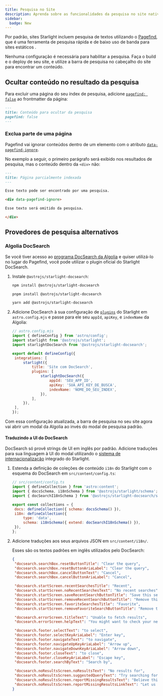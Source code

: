 ```yaml
---
title: Pesquisa no Site
description: Aprenda sobre as funcionalidades da pesquisa no site nativa do Starlight e como customizá-las.
sidebar:
  badge: New
---
```



Por padrão, sites Starlight incluem pesquisa de textos utilizando o [Pagefind](https://pagefind.app/), que é uma ferramenta de pesquisa rápida e de baixo uso de banda para sites estáticos .

Nenhuma configuração é necessária para habilitar a pesquisa. Faça o build e o deploy de seu site, e utilize a barra de pesquisa no cabeçalho do site para encontrar um conteúdo.

## Ocultar conteúdo no resultado da pesquisa

Para excluir uma página do seu índex de pesquisa, adicione [`pagefind: false`](/pt-br/frontmatter/#pagefind) ao frontmatter da página:

```md title="src/content/docs/não-indexado.md" ins={3}
---
title: Conteúdo para ocultar da pesquisa
pagefind: false
---
```

### Exclua parte de uma página

Pagefind vai ignorar conteúdos dentro de um elemento com o atributo [`data-pagefind-ignore`](https://pagefind.app/docs/indexing/#removing-individual-elements-from-the-index).

No exemplo a seguir, o primeiro parágrafo será exibido nos resultados de pesquisa, mas o conteúdo dentro da `<div>` não:

```md title="src/content/docs/parcialmente-indexado.md" ins="data-pagefind-ignore"
---
title: Página parcialmente indexada
---

Esse texto pode ser encontrado por uma pesquisa.

<div data-pagefind-ignore>

Esse texto será omitido da pesquisa.

</div>
```

## Provedores de pesquisa alternativos

### Algolia DocSearch

Se você tiver acesso ao [programa DocSearch da Algolia](https://docsearch.algolia.com/) e quiser utilizá-lo no lugar do Pagefind, você pode utilizar o plugin oficial do Starlight DocSearch.

1. Instale `@astrojs/starlight-docsearch`:

   <Tabs>

   <TabItem label="npm">

   ```sh
   npm install @astrojs/starlight-docsearch
   ```

   </TabItem>

   <TabItem label="pnpm">

   ```sh
   pnpm install @astrojs/starlight-docsearch
   ```

   </TabItem>

   <TabItem label="Yarn">

   ```sh
   yarn add @astrojs/starlight-docsearch
   ```

   </TabItem>

   </Tabs>

2. Adicione DocSearch à sua configuração de [`plugins`](/pt-br/reference/configuration/#plugins) do Starlight em `astro.config.mjs` e passe para ele seu `appId`, `apiKey`, e `indexName` da Algolia:

   ```js ins={4,10-16}
   // astro.config.mjs
   import { defineConfig } from 'astro/config';
   import starlight from '@astrojs/starlight';
   import starlightDocSearch from '@astrojs/starlight-docsearch';

   export default defineConfig({
   	integrations: [
   		starlight({
   			title: 'Site com DocSearch',
   			plugins: [
   				starlightDocSearch({
   					appId: 'SEU_APP_ID',
   					apiKey: 'SUA_API_KEY_DE_BUSCA',
   					indexName: 'NOME_DO_SEU_INDEX',
   				}),
   			],
   		}),
   	],
   });
   ```

Com essa configuração atualizada, a barra de pesquisa no seu site agora vai abrir um modal da Algolia ao invés do modal de pesquisa padrão.

#### Traduzindo a UI do DocSearch

DocSearch só provê strings de UI em inglês por padrão.
Adicione traduções para sua linguagem à UI do modal utilizando o [sistema de internacionalização](/pt-br/guides/i18n/#traduza-a-ui-do-starlight) integrado do Starlight.

1. Estenda a definição de coleções de conteúdo `i18n` do Starlight com o esquema do DocSearch em `src/content/config.ts`:

   ```js ins={4} ins=/{ extend: .+ }/
   // src/content/config.ts
   import { defineCollection } from 'astro:content';
   import { docsSchema, i18nSchema } from '@astrojs/starlight/schema';
   import { docSearchI18nSchema } from '@astrojs/starlight-docsearch/schema';

   export const collections = {
   	docs: defineCollection({ schema: docsSchema() }),
   	i18n: defineCollection({
   		type: 'data',
   		schema: i18nSchema({ extend: docSearchI18nSchema() }),
   	}),
   };
   ```

2. Adicione traduções aos seus arquivos JSON em `src/content/i18n/`.

   Esses são os textos padrões em inglês utilizados pelo DocSearch:

   ```json title="src/content/i18n/en.json"
   {
   	"docsearch.searchBox.resetButtonTitle": "Clear the query",
   	"docsearch.searchBox.resetButtonAriaLabel": "Clear the query",
   	"docsearch.searchBox.cancelButtonText": "Cancel",
   	"docsearch.searchBox.cancelButtonAriaLabel": "Cancel",

   	"docsearch.startScreen.recentSearchesTitle": "Recent",
   	"docsearch.startScreen.noRecentSearchesText": "No recent searches",
   	"docsearch.startScreen.saveRecentSearchButtonTitle": "Save this search",
   	"docsearch.startScreen.removeRecentSearchButtonTitle": "Remove this search from history",
   	"docsearch.startScreen.favoriteSearchesTitle": "Favorite",
   	"docsearch.startScreen.removeFavoriteSearchButtonTitle": "Remove this search from favorites",

   	"docsearch.errorScreen.titleText": "Unable to fetch results",
   	"docsearch.errorScreen.helpText": "You might want to check your network connection.",

   	"docsearch.footer.selectText": "to select",
   	"docsearch.footer.selectKeyAriaLabel": "Enter key",
   	"docsearch.footer.navigateText": "to navigate",
   	"docsearch.footer.navigateUpKeyAriaLabel": "Arrow up",
   	"docsearch.footer.navigateDownKeyAriaLabel": "Arrow down",
   	"docsearch.footer.closeText": "to close",
   	"docsearch.footer.closeKeyAriaLabel": "Escape key",
   	"docsearch.footer.searchByText": "Search by",

   	"docsearch.noResultsScreen.noResultsText": "No results for",
   	"docsearch.noResultsScreen.suggestedQueryText": "Try searching for",
   	"docsearch.noResultsScreen.reportMissingResultsText": "Believe this query should return results?",
   	"docsearch.noResultsScreen.reportMissingResultsLinkText": "Let us know."
   }
   ```
